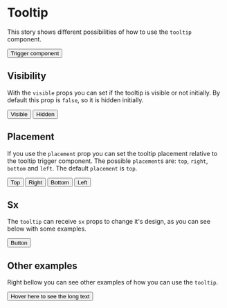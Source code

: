 
<Meta title="MDX/Tooltips" component={Tooltip} />

# Tooltip

This story shows different possibilities of how to use the `tooltip` component.

<Canvas>
  <Story name="Default tooltip">
    <Tooltip label="Label"><Button>Trigger component</Button></Tooltip>
  </Story>
</Canvas>

## Visibility

With the `visible` props you can set if the tooltip is visible or not initially.
By default this prop is `false`, so it is hidden initially.

<Canvas>
  <Story name="Visible">
    <Tooltip label="Label" visible={true}><Button>Visible</Button></Tooltip>
  </Story>
  <Story name="Hidden">
    <Tooltip label="Label" visible={false}><Button>Hidden</Button></Tooltip>
  </Story>
</Canvas>

## Placement

If you use the `placement` prop you can set the tooltip placement relative to the tooltip trigger component.
The possible `placement`s are: `top`, `right`, `bottom` and `left`. The default `placement` is `top`.

<Canvas>
  <Story name="Placement top">
    <Tooltip label="Label" placement="top"><Button>Top</Button></Tooltip>
  </Story>
  <Story name="Placement right">
    <Tooltip label="Label" placement="right"><Button>Right</Button></Tooltip>
  </Story>
  <Story name="Placement bottom">
    <Tooltip label="Label" placement="bottom"><Button>Bottom</Button></Tooltip>
  </Story>
  <Story name="Placement left">
    <Tooltip label="Label" placement="left"><Button>Left</Button></Tooltip>
  </Story>
</Canvas>

## Sx

The `tooltip` can receive `sx` props to change it's design, as you can see below with some examples.

<Canvas>
  <Story name="Custom sx">
    <Tooltip label="Label" sx={{backgroundColor: 'red', color: 'yellow'}}><Button>Button</Button></Tooltip>
  </Story>
</Canvas>

## Other examples

Right bellow you can see other examples of how you can use the `tooltip`.

<Canvas>
  <Story name="Tooltip on icon">
    <Tooltip label="Icon tooltip" placement="right"><Icon><IconMock/></Icon></Tooltip>
  </Story>
  <div style={{width: '2000px'}}></div>
  <Story name="Long text tooltip">
    <Tooltip placement="right" label="Lorem ipsum dolor sit amet, consectetur adipiscing elit.
    Curabitur sit amet dictum urna. Sed nec tortor placerat, congue sapien eu,
    efficitur felis. Fusce vel porta augue. Donec vitae libero felis.
    Morbi non nisl ligula."><Button>Hover here to see the long text</Button></Tooltip>
  </Story>
</Canvas>
